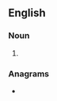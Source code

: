 ==English==

===Noun===
{{head|en|noun form}}

# {{plural of|invalid|lang=en}}

===Anagrams===
* {{anagrams|en|a=adiilnsv|silvanid}}